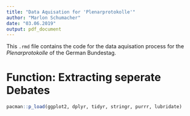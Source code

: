 ```yaml
---
title: "Data Aquisation for 'Plenarprotokolle'"
author: "Marlon Schumacher"
date: "03.06.2019"
output: pdf_document
---
```


This `.rmd` file contains the code for the data aquisation process for the *Plenarprotokolle* of the German Bundestag.

# Function: Extracting seperate Debates
```r
pacman::p_load(ggplot2, dplyr, tidyr, stringr, purrr, lubridate)
```

